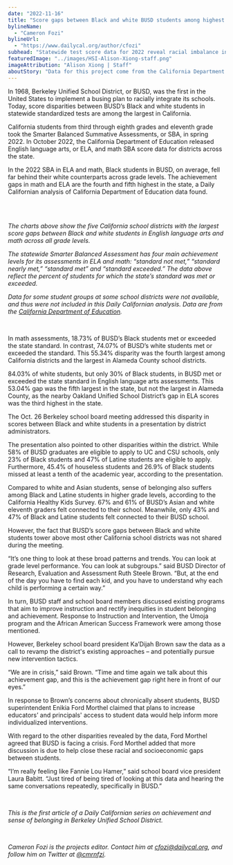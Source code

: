 ```yaml
---
date: "2022-11-16"
title: "Score gaps between Black and white BUSD students among highest in state"
bylineName:
  - "Cameron Fozi"
bylineUrl:
  - "https://www.dailycal.org/author/cfozi"
subhead: "Statewide test score data for 2022 reveal racial imbalance in math and English performance"
featuredImage: "../images/HSI-Alison-Xiong-staff.png"
imageAttribution: "Alison Xiong | Staff"
aboutStory: "Data for this project come from the California Department of Education."
---
```



In 1968, Berkeley Unified School District, or BUSD, was the first in the United States to implement a busing plan to racially integrate its schools. Today, score disparities between BUSD’s Black and white students in statewide standardized tests are among the largest in California.

California students from third through eighth grades and eleventh grade took the Smarter Balanced Summative Assessments, or SBA, in spring 2022. In October 2022, the California Department of Education released English language arts, or ELA, and math SBA score data for districts across the state.

In the 2022 SBA in ELA and math, Black students in BUSD, on average, fell far behind their white counterparts across grade levels. The achievement gaps in math and ELA are the fourth and fifth highest in the state, a Daily Californian analysis of California Department of Education data found.

<br />
<GapStackedBarChart />
<br />

_The charts above show the five California school districts with the largest score gaps between Black and white students in English language arts and math across all grade levels._

_The statewide Smarter Balanced Assessment has four main achievement levels for its assessments in ELA and math: “standard not met,” “standard nearly met,” “standard met” and “standard exceeded.” The data above reflect the percent of students for which the state’s standard was met or exceeded._

_Data for some student groups at some school districts were not available, and thus were not included in this Daily Californian analysis. Data are from the <a href="https://caaspp-elpac.ets.org/caaspp/ResearchFileListSB?ps=true&lstTestYear=2022&lstTestType=B&lstCounty=00&lstDistrict=00000" target="_blank">California Department of Education</a>._

<br />

In math assessments, 18.73% of BUSD’s Black students met or exceeded the state standard. In contrast, 74.07% of BUSD’s white students met or exceeded the standard. This 55.34% disparity was the fourth largest among California districts and the largest in Alameda County school districts.

84.03% of white students, but only 30% of Black students, in BUSD met or exceeded the state standard in English language arts assessments. This 53.04% gap was the fifth largest in the state, but not the largest in Alameda County, as the nearby Oakland Unified School District’s gap in ELA scores was the third highest in the state.

The Oct. 26 Berkeley school board meeting addressed this disparity in scores between Black and white students in a presentation by district administrators.

The presentation also pointed to other disparities within the district. While 58% of BUSD graduates are eligible to apply to UC and CSU schools, only 23% of Black students and 47% of Latine students are eligible to apply. Furthermore, 45.4% of houseless students and 26.9% of Black students missed at least a tenth of the academic year, according to the presentation.

Compared to white and Asian students, sense of belonging also suffers among Black and Latine students in higher grade levels, according to the California Healthy Kids Survey. 67% and 61% of BUSD’s Asian and white eleventh graders felt connected to their school. Meanwhile, only 43% and 47% of Black and Latine students felt connected to their BUSD school.

However, the fact that BUSD’s score gaps between Black and white students tower above most other California school districts was not shared during the meeting.

“It’s one thing to look at these broad patterns and trends. You can look at grade level performance. You can look at subgroups.” said BUSD Director of Research, Evaluation and Assessment Ruth Steele Brown. “But, at the end of the day you have to find each kid, and you have to understand why each child is performing a certain way.”

In turn, BUSD staff and school board members discussed existing programs that aim to improve instruction and rectify inequities in student belonging and achievement. Response to Instruction and Intervention, the Umoja program and the African American Success Framework were among those mentioned.

However, Berkeley school board president Ka’Dijah Brown saw the data as a call to revamp the district's existing approaches – and potentially pursue new intervention tactics.

“We are in crisis,” said Brown. “Time and time again we talk about this achievement gap, and this is the achievement gap right here in front of our eyes.”

In response to Brown’s concerns about chronically absent students, BUSD superintendent Enikia Ford Morthel claimed that plans to increase educators’ and principals' access to student data would help inform more individualized interventions.

With regard to the other disparities revealed by the data, Ford Morthel agreed that BUSD is facing a crisis. Ford Morthel added that more discussion is due to help close these racial and socioeconomic gaps between students.

“I’m really feeling like Fannie Lou Hamer,” said school board vice president Laura Babitt. “Just tired of being tired of looking at this data and hearing the same conversations repeatedly, specifically in BUSD.”

<br />

_This is the first article of a Daily Californian series on achievement and sense of belonging in Berkeley Unified School District._

<br />

_Cameron Fozi is the projects editor. Contact him at [cfozi@dailycal.org](mailto:cfozi@dailycal.org), and follow him on Twitter at <a href="https://twitter.com/cmrnfzi" target="_blank">@cmrnfzi</a>._
